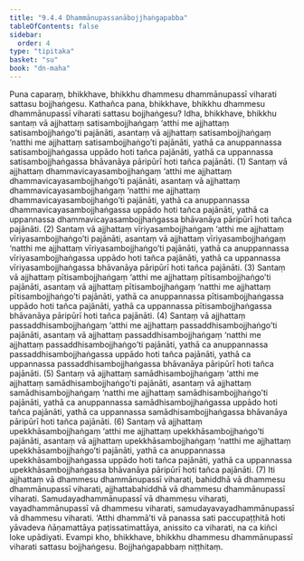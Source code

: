 ```yaml
---
title: "9.4.4 Dhammānupassanābojjhaṅgapabba"
tableOfContents: false
sidebar:
  order: 4
type: "tipitaka"
basket: "su"
book: "dn-maha"
---
```



<DynamicBreadcrumb />

<Division number="385" book="dn-maha">

<Paragraph number="1025" book="dn-maha">
Puna caparaṃ, bhikkhave, bhikkhu dhammesu dhammānupassī viharati sattasu bojjhaṅgesu. Kathañca pana, bhikkhave, bhikkhu dhammesu dhammānupassī viharati sattasu bojjhaṅgesu? Idha, bhikkhave, bhikkhu santaṃ vā ajjhattaṃ satisambojjhaṅgaṃ ‘atthi me ajjhattaṃ satisambojjhaṅgo’ti pajānāti, asantaṃ vā ajjhattaṃ satisambojjhaṅgaṃ ‘natthi me ajjhattaṃ satisambojjhaṅgo’ti pajānāti, yathā ca anuppannassa satisambojjhaṅgassa uppādo hoti tañca pajānāti, yathā ca uppannassa satisambojjhaṅgassa bhāvanāya pāripūrī hoti tañca pajānāti. (1)
</Paragraph>

<Paragraph number="1026" book="dn-maha">
Santaṃ vā ajjhattaṃ dhammavicayasambojjhaṅgaṃ ‘atthi me ajjhattaṃ dhammavicayasambojjhaṅgo’ti pajānāti, asantaṃ vā ajjhattaṃ dhammavicayasambojjhaṅgaṃ ‘natthi me ajjhattaṃ dhammavicayasambojjhaṅgo’ti pajānāti, yathā ca anuppannassa dhammavicayasambojjhaṅgassa uppādo hoti tañca pajānāti, yathā ca uppannassa dhammavicayasambojjhaṅgassa bhāvanāya pāripūrī hoti tañca pajānāti. (2)
</Paragraph>

<Paragraph number="1027" book="dn-maha">
Santaṃ vā ajjhattaṃ vīriyasambojjhaṅgaṃ ‘atthi me ajjhattaṃ vīriyasambojjhaṅgo’ti pajānāti, asantaṃ vā ajjhattaṃ vīriyasambojjhaṅgaṃ ‘natthi me ajjhattaṃ vīriyasambojjhaṅgo’ti pajānāti, yathā ca anuppannassa vīriyasambojjhaṅgassa uppādo hoti tañca pajānāti, yathā ca uppannassa vīriyasambojjhaṅgassa bhāvanāya pāripūrī hoti tañca pajānāti. (3)
</Paragraph>

<Paragraph number="1028" book="dn-maha">
Santaṃ vā ajjhattaṃ pītisambojjhaṅgaṃ ‘atthi me ajjhattaṃ pītisambojjhaṅgo’ti pajānāti, asantaṃ vā ajjhattaṃ pītisambojjhaṅgaṃ ‘natthi me ajjhattaṃ pītisambojjhaṅgo’ti pajānāti, yathā ca anuppannassa pītisambojjhaṅgassa uppādo hoti tañca pajānāti, yathā ca uppannassa pītisambojjhaṅgassa bhāvanāya pāripūrī hoti tañca pajānāti. (4)
</Paragraph>

<Paragraph number="1029" book="dn-maha">
Santaṃ vā ajjhattaṃ passaddhisambojjhaṅgaṃ ‘atthi me ajjhattaṃ passaddhisambojjhaṅgo’ti pajānāti, asantaṃ vā ajjhattaṃ passaddhisambojjhaṅgaṃ ‘natthi me ajjhattaṃ passaddhisambojjhaṅgo’ti pajānāti, yathā ca anuppannassa passaddhisambojjhaṅgassa uppādo hoti tañca pajānāti, yathā ca uppannassa passaddhisambojjhaṅgassa bhāvanāya pāripūrī hoti tañca pajānāti. (5)
</Paragraph>

<Paragraph number="1030" book="dn-maha">
Santaṃ vā ajjhattaṃ samādhisambojjhaṅgaṃ ‘atthi me ajjhattaṃ samādhisambojjhaṅgo’ti pajānāti, asantaṃ vā ajjhattaṃ samādhisambojjhaṅgaṃ ‘natthi me ajjhattaṃ samādhisambojjhaṅgo’ti pajānāti, yathā ca anuppannassa samādhisambojjhaṅgassa uppādo hoti tañca pajānāti, yathā ca uppannassa samādhisambojjhaṅgassa bhāvanāya pāripūrī hoti tañca pajānāti. (6)
</Paragraph>

<Paragraph number="1031" book="dn-maha">
Santaṃ vā ajjhattaṃ upekkhāsambojjhaṅgaṃ ‘atthi me ajjhattaṃ upekkhāsambojjhaṅgo’ti pajānāti, asantaṃ vā ajjhattaṃ upekkhāsambojjhaṅgaṃ ‘natthi me ajjhattaṃ upekkhāsambojjhaṅgo’ti pajānāti, yathā ca anuppannassa upekkhāsambojjhaṅgassa uppādo hoti tañca pajānāti, yathā ca uppannassa upekkhāsambojjhaṅgassa bhāvanāya pāripūrī hoti tañca pajānāti. (7)
</Paragraph>

<Paragraph number="1032" book="dn-maha">
Iti ajjhattaṃ vā dhammesu dhammānupassī viharati, bahiddhā vā dhammesu dhammānupassī viharati, ajjhattabahiddhā vā dhammesu dhammānupassī viharati. Samudayadhammānupassī vā dhammesu viharati, vayadhammānupassī vā dhammesu viharati, samudayavayadhammānupassī vā dhammesu viharati. ‘Atthi dhammā’ti vā panassa sati paccupaṭṭhitā hoti yāvadeva ñāṇamattāya paṭissatimattāya, anissito ca viharati, na ca kiñci loke upādiyati. Evampi kho, bhikkhave, bhikkhu dhammesu dhammānupassī viharati sattasu bojjhaṅgesu.

</Paragraph>
</Division>

<Paragraph number="1033" type="center" book="dn-maha">
Bojjhaṅgapabbaṃ niṭṭhitaṃ.
</Paragraph>